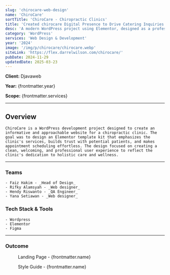 ```yaml
---
slug: 'chirocare-web-design'
name: 'ChiroCare'
sortTitle: 'ChiroCare - Chiropractic Clinics'
title: 'Created chirocare Digital Presence to Drive Catering Inquiries and Bookings'
desc: 'A modern WordPress project using Elementor, designed as a professional template kit for chiropractic clinics with easy booking and service highlights.'
category: 'WordPress'
services: 'Web Design & Development'
year: '2024'
image: '/img/p/chirocare/chirocare.webp'
siteLink: 'https://flex.darrelwilson.com/chirocare/'
pubDate: 2024-11-29
updatedDate: 2025-03-23
---
```



**Client:** Djavaweb

**Year:** {frontmatter.year}

**Scope:** {frontmatter.services}

---


## Overview

    ChiroCare is a WordPress development project designed to create an informative and approachable website for a chiropractic clinic. The goal was to design an Elementor template kit that emphasizes the clinic's services, builds trust with potential patients, and makes appointment scheduling effortless. The design focused on creating a clean, welcoming, and professional user experience to reflect the clinic's dedication to holistic care and wellness.

---

### Teams

    - Faiz Hakim - _Head of Design_
    - Rifky Alamsyah - _Web designer_
    - Hendy Riswanto - _QA Engineer_
    - Yana Setiawan - _Web designer_

### Tech Stack & Tools

    - Wordpress
    - Elementor
    - Figma

---

### Outcome

<figure>
  <Picture
    src={landingPage}
    alt='high fidelity design'
    formats={['avif', 'webp']}
  />
  <figcaption class='text-center'>
    Landing Page - {frontmatter.name}
  </figcaption>
</figure>

<figure>
  <Picture
    src={styleGuide}
    alt='high fidelity design'
    formats={['avif', 'webp']}
  />
  <figcaption class='text-center'>
    Style Guide - {frontmatter.name}
  </figcaption>
</figure>